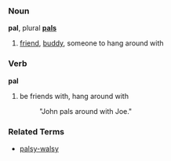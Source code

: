 ===Noun===
'''pal''', plural '''[[pals]]'''

# [[friend]], [[buddy]], someone to hang around with

===Verb===
'''pal'''

# be friends with, hang around with
#: "John pals around with Joe."

===Related Terms===
*[[palsy-walsy]]